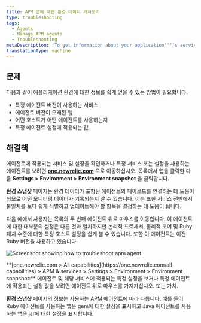 ```yaml
---
title: APM 앱에 대한 환경 데이터 가져오기
type: troubleshooting
tags:
  - Agents
  - Manage APM agents
  - Troubleshooting
metaDescription: 'To get information about your application''''s services, agent versions, and other settings, use APM''s Environment snapshot page.'
translationType: machine
---
```



## 문제

다음과 같이 애플리케이션 환경에 대한 정보를 쉽게 얻을 수 있는 방법이 필요합니다.

* 특정 에이전트 버전이 사용하는 서비스
* 에이전트 버전이 오래된 앱
* 어떤 호스트가 어떤 에이전트를 사용하는지
* 특정 에이전트 설정에 적용되는 값

## 해결책

에이전트에 적용되는 서비스 및 설정을 확인하거나 특정 서비스 또는 설정을 사용하는 에이전트를 보려면 **[one.newrelic.com](https://one.newrelic.com/all-capabilities)** 으로 이동하십시오. 목록에서 앱을 클릭한 다음 **Settings > Environment > Environment snapshot** 을 클릭합니다.

**환경 스냅샷** 페이지는 환경 데이터가 포함된 에이전트의 페이로드를 연결하는 데 도움이 되므로 어떤 모니터링 데이터가 기록되는지 알 수 있습니다. 이는 또한 서비스 전반에서 불일치를 보다 쉽게 식별하고 업데이트해야 할 항목을 결정하는 데 도움이 됩니다.

다음 예에서 사용자는 목록의 두 번째 에이전트 위로 마우스를 이동합니다. 이 에이전트에 대한 대부분의 설정은 다른 것과 일치하지만 논리적 프로세서, 물리적 코어 및 Ruby 패치 수준에 대한 특정 호스트 설정을 쉽게 볼 수 있습니다. 또한 이 에이전트는 이전 Ruby 버전을 사용하고 있습니다.

<img
  title="troubleshooting-apm-environment.png"
  alt="Screenshot showing how to troubleshoot apm agent."
  src={apmEnvironmentUI}
/>

<figcaption>
  **[one.newrelic.com > All capabilities](https://one.newrelic.com/all-capabilities) > APM & services > Settings > Environment > Environment snapshot:** 에이전트 및 해당 서비스에 적용되는 특정 설정을 보거나 특정 에이전트에 적용되는 설정 값을 보려면 에이전트 위로 마우스를 가져가십시오. 또는 가치.
</figcaption>

**환경 스냅샷** 페이지의 정보는 사용하는 APM 에이전트에 따라 다릅니다. 예를 들어 Ruby 에이전트를 사용하는 앱은 gem에 대한 설정을 표시하고 Java 에이전트를 사용하는 앱은 jar에 대한 설정을 표시합니다.